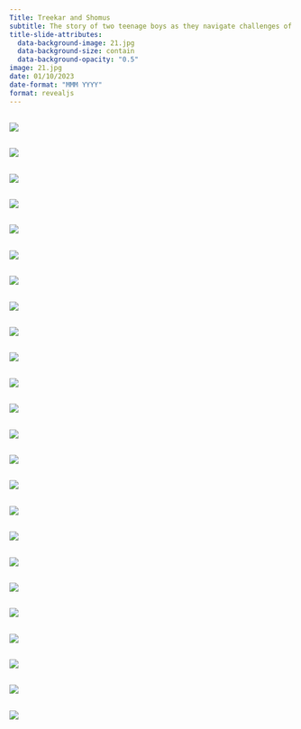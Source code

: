 ```yaml
---
Title: Treekar and Shomus
subtitle: The story of two teenage boys as they navigate challenges of daily life! 
title-slide-attributes:
  data-background-image: 21.jpg
  data-background-size: contain
  data-background-opacity: "0.5"
image: 21.jpg
date: 01/10/2023
date-format: "MMM YYYY"
format: revealjs
---
```

## {background-color="#ebdef0"}
![](0_Title.jpg){.bordered fig-align="center"}

## {background-color="#ebdef0"}
![](0_Title1.jpg){.bordered fig-align="center"}

## {background-color="#ebdef0"}
![](1.jpg){.bordered fig-align="center"}

## {background-color="#ebdef0"}
![](2.jpg){.bordered fig-align="center"}

## {background-color="#ebdef0"}
![](3.jpg){.bordered fig-align="center"}

## {background-color="#ebdef0"}
![](4.jpg){.bordered fig-align="center"}

## {background-color="#ebdef0"}
![](5.jpg){.bordered fig-align="center"}

## {background-color="#ebdef0"}
![](6.jpg){.bordered fig-align="center"}

## {background-color="#ebdef0"}
![](7a.jpg){.bordered fig-align="center"}

## {background-color="#ebdef0"}
![](7b.jpg){.bordered fig-align="center"}

## {background-color="#ebdef0"}
![](8.jpg){.bordered fig-align="center"}

## {background-color="#ebdef0"}
![](9.jpg){.bordered fig-align="center"}

## {background-color="#ebdef0"}
![](10.jpg){.bordered fig-align="center"}

## {background-color="#ebdef0"}
![](11.jpg){.bordered fig-align="center"}

## {background-color="#ebdef0"}
![](12.jpg){.bordered fig-align="center"}

## {background-color="#ebdef0"}
![](13.jpg){.bordered fig-align="center"}

## {background-color="#ebdef0"}
![](14.jpg){.bordered fig-align="center"}

## {background-color="#ebdef0"}
![](15.jpg){.bordered fig-align="center"}

## {background-color="#ebdef0"}
![](16.jpg){.bordered fig-align="center"}

## {background-color="#ebdef0"}
![](17.jpg){.bordered fig-align="center"}

## {background-color="#ebdef0"}
![](18.jpg){.bordered fig-align="center"}

## {background-color="#ebdef0"}
![](19.jpg){.bordered fig-align="center"}

## {background-color="#ebdef0"}
![](20.jpg){.bordered fig-align="center"}

## {background-color="#ebdef0"}
![](21.jpg){.bordered fig-align="center"}
